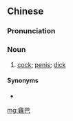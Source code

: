 {{also|鸡巴}}
==Chinese==
{{zh-forms|s=鸡巴|t2=鷄巴}}

===Pronunciation===
{{zh-pron
|m=jība
|c=gai1 baa1
|cat=n
}}

===Noun===
{{zh-noun}}

# {{lb|zh|slang|vulgar}} [[cock]]; [[penis]]; [[dick]]

====Synonyms====
* {{zh-l|雞雞}}

[[mg:雞巴]]